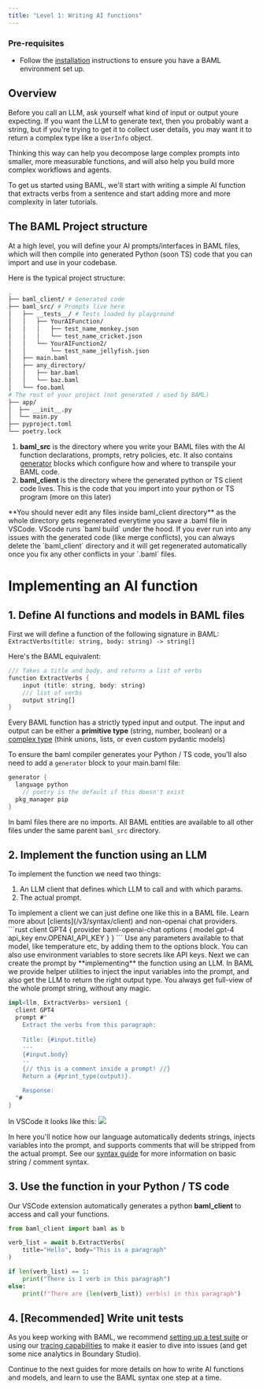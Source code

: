 ```yaml
---
title: "Level 1: Writing AI functions"
---
```


### Pre-requisites
- Follow the [installation](/v3/home/installation) instructions to ensure you have a BAML environment set up.

## Overview

Before you call an LLM, ask yourself what kind of input or output youre expecting. If you want the LLM to generate text, then you probably want a string, but if you're trying to get it to collect user details, you may want it to return a complex type like a `UserInfo` object.

Thinking this way can help you decompose large complex prompts into smaller, more measurable functions, and will also help you build more complex workflows and agents.

To get us started using BAML, we'll start with writing a simple AI function that extracts verbs from a sentence and start adding more and more complexity in later tutorials.


## The BAML Project structure
At a high level, you will define your AI prompts/interfaces in BAML files, which will then compile into generated Python (soon TS) code that you can import and use in your codebase.

Here is the typical project structure:

```bash
.
├── baml_client/ # Generated code
├── baml_src/ # Prompts live here
│   ├── __tests__/ # Tests loaded by playground
│   │   ├── YourAIFunction/
│   │   │   ├── test_name_monkey.json
│   │   │   └── test_name_cricket.json
│   │   └── YourAIFunction2/
│   │       └── test_name_jellyfish.json
│   ├── main.baml
│   ├── any_directory/
│   │   ├── bar.baml
│   │   └── baz.baml
│   └── foo.baml
# The rest of your project (not generated / used by BAML)
├── app/
│  ├── __init__.py
│  └── main.py
├── pyproject.toml
└── poetry.lock

```

1. **baml_src** is the directory where you write your BAML files with the AI function declarations, prompts, retry policies, etc. It also contains [generator](/v3/syntax/generator) blocks which configure how and where to transpile your BAML code.
2. **baml_client** is the directory where the generated python or TS client code lives. This is the code that you import into your python or TS program (more on this later)

<Warning>
  **You should never edit any files inside baml_client directory** as the whole
  directory gets regenerated everytime you save a .baml file in VSCode. VScode runs `baml build` under the hood.
</Warning>

<Tip>
  If you ever run into any issues with the generated code (like merge
  conflicts), you can always delete the `baml_client` directory and it will get
  regenerated automatically once you fix any other conflicts in your `.baml`
  files.
</Tip>


# Implementing an AI function
## 1. Define AI functions and models in BAML files
First we will define a function of the following signature in BAML:
`ExtractVerbs(title: string, body: string) -> string[]`

Here's the BAML equivalent:
```rust
/// Takes a title and body, and returns a list of verbs
function ExtractVerbs {
    input (title: string, body: string)
    /// list of verbs
    output string[]
}
```
Every BAML function has a strictly typed input and output. The input and output can be either a **primitive type** (string, number, boolean) or a [complex type](/v3/syntax/type) (think unions, lists, or even custom pydantic models)

To ensure the baml compiler generates your Python / TS code, you'll also need to add a `generator` block to your main.baml file:

```rust
generator {
  language python
    // poetry is the default if this doesn't exist
  pkg_manager pip
}
```

<Tip>In baml files there are no imports. All BAML entities are available to all other files under the same parent `baml_src` directory. </Tip>

## 2. Implement the function using an LLM

To implement the function we need two things:
1. An LLM client that defines which LLM to call and with which params.
2. The actual prompt.

<Steps>
<Step title="Define the LLM client">
To implement a client we can just define one like this in a BAML file. Learn more about [clients](/v3/syntax/client) and non-openai chat providers.
```rust
client<llm> GPT4 {
  provider baml-openai-chat
  options {
    model gpt-4 
    api_key env.OPENAI_API_KEY
  }
}
```
<Tip>
Use any parameters available to that model, like temperature etc, by adding them to the options block. You can also use environment variables to store secrets like API keys.
</Tip>
</Step>
<Step title="Define a prompt">
Next we can create the prompt by **implementing** the function using an LLM.
In BAML we provide helper utilities to inject the input variables into the prompt, and also get the LLM to return the right output type. You always get full-view of the whole prompt string, without any magic.

```rust
impl<llm, ExtractVerbs> version1 {
  client GPT4
  prompt #"
    Extract the verbs from this paragraph:
    
    Title: {#input.title}
    ---
    {#input.body}
    --
    {// this is a comment inside a prompt! //}
    Return a {#print_type(output)}.

    Response:
  "#
}
```

In VSCode it looks like this:
<img src="/images/v3/extractverbs_playground.png"/>

In here you'll notice how our language automatically dedents strings, injects variables into the prompt, and supports comments that will be stripped from the actual prompt. See our [syntax guide](/v3/syntax/strings) for more information on basic string / comment syntax. 

</Step>
</Steps>

## 3. Use the function in your Python / TS code
Our VSCode extension automatically generates a python **baml_client** to access and call your functions.
```python
from baml_client import baml as b

verb_list = await b.ExtractVerbs(
    title="Hello", body="This is a paragraph"
)

if len(verb_list) == 1:
    print("There is 1 verb in this paragraph")
else:
    print(f"There are {len(verb_list)} verb(s) in this paragraph")
```

## 4. [Recommended] Write unit tests


As you keep working with BAML, we recommend [setting up a test suite](/v3/home/running-tests) or using our [tracing capabilities](/v3/home/tracing-tagging) to make it easier to dive into issues (and get some nice analytics in Boundary Studio).


Continue to the next guides for more details on how to write AI functions and models, and learn to use the BAML syntax one step at a time.

